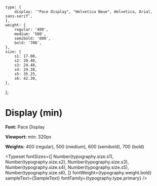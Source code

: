
<Meta title="Foundation/Typography/Display (min)" />

    type: {
        display: '"Pace Display", "Helvetica Neue", Helvetica, Arial, sans-serif',
    },
    weight: {
        regular: '400',
        medium: '500',
        semibold: '600',
        bold: '700',
    },
    size: {
        s1: 17.00,
        s2: 20.40,
        s3: 24.48,
        s4: 29.38,
        s5: 35.25,
        s6: 42.30,
    },
};


# Display (min)

**Font:** Pace Display

**Viewport:** min: 320px

**Weights:** 400 (regular), 500 (medium), 600 (semibold), 700 (bold)

<Typeset
  fontSizes={[
        Number(typography.size.s1),
        Number(typography.size.s2),
        Number(typography.size.s3),
        Number(typography.size.s4),
        Number(typography.size.s5),
        Number(typography.size.s6),
    ]}
  fontWeight={typography.weight.bold}
  sampleText={SampleText}
  fontFamily={typography.type.primary}
/>
